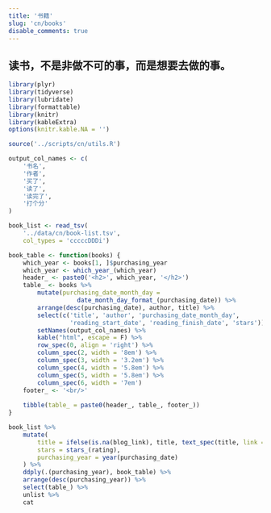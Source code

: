 ```yaml
---
title: '书籍'
slug: 'cn/books'
disable_comments: true
---
```


<link rel="stylesheet" type="text/css" href="/css/star-rating-svg.css">

## 读书，不是非做不可的事，而是想要去做的事。

```r
library(plyr)
library(tidyverse)
library(lubridate)
library(formattable)
library(knitr)
library(kableExtra)
options(knitr.kable.NA = '')

source('../scripts/cn/utils.R')
```

```r
output_col_names <- c(
    '书名',
    '作者',
    '买了',
    '读了',
    '读完了',
    '打个分'
)

book_list <- read_tsv(
    '../data/cn/book-list.tsv',
    col_types = 'cccccDDDi')

book_table <- function(books) {
    which_year <- books[1, ]$purchasing_year
    which_year <- which_year_(which_year)
    header_ <- paste0('<h2>', which_year, '</h2>')
    table_ <- books %>%
        mutate(purchasing_date_month_day = 
                   date_month_day_format_(purchasing_date)) %>%
        arrange(desc(purchasing_date), author, title) %>%
        select(c('title', 'author', 'purchasing_date_month_day', 
                 'reading_start_date', 'reading_finish_date', 'stars')) %>%
        setNames(output_col_names) %>%
        kable("html", escape = F) %>%
        row_spec(0, align = 'right') %>%
        column_spec(2, width = '8em') %>%
        column_spec(3, width = '3.2em') %>%
        column_spec(4, width = '5.8em') %>%
        column_spec(5, width = '5.8em') %>%
        column_spec(6, width = '7em')
    footer_ <- '<br/>'
    
    tibble(table_ = paste0(header_, table_, footer_))
}

book_list %>%
    mutate(
        title = ifelse(is.na(blog_link), title, text_spec(title, link = blog_link)),
        stars = stars_(rating),
        purchasing_year = year(purchasing_date)
    ) %>%
    ddply(.(purchasing_year), book_table) %>%
    arrange(desc(purchasing_year)) %>%
    select(table_) %>%
    unlist %>%
    cat
```

<script src="/js/star-rating-svg.js"></script>
<script src="/js/star-rating-default.js"></script>
